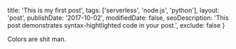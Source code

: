   title: 'This is my first post',
  tags: ['serverless', 'node.js', 'python'],
  layout: 'post',
  publishDate: '2017-10-02',
  modifiedDate: false,
  seoDescription:
    'This post demonstrates syntax-hightlighted code in your post.',
  exclude: false
}

Colors are shit man.
